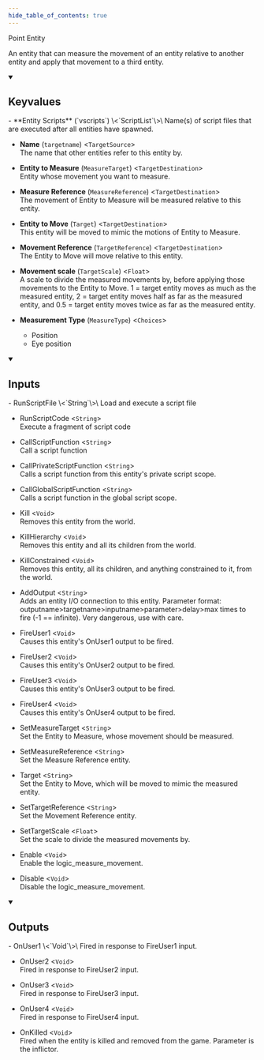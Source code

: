 ```yaml
---
hide_table_of_contents: true
---
```


Point Entity

An entity that can measure the movement of an entity relative to another entity and apply that movement to a third entity.

<details open>
<summary><h2>Keyvalues</h2></summary>
- **Entity Scripts** (`vscripts`) \<`ScriptList`\>\
Name(s) of script files that are executed after all entities have spawned.

- **Name** (`targetname`) \<`TargetSource`\>\
The name that other entities refer to this entity by.

- **Entity to Measure** (`MeasureTarget`) \<`TargetDestination`\>\
Entity whose movement you want to measure.

- **Measure Reference** (`MeasureReference`) \<`TargetDestination`\>\
The movement of Entity to Measure will be measured relative to this entity.

- **Entity to Move** (`Target`) \<`TargetDestination`\>\
This entity will be moved to mimic the motions of Entity to Measure.

- **Movement Reference** (`TargetReference`) \<`TargetDestination`\>\
The Entity to Move will move relative to this entity.

- **Movement scale** (`TargetScale`) \<`Float`\>\
A scale to divide the measured movements by, before applying those movements to the Entity to Move. 1 = target entity moves as much as the measured entity, 2 = target entity moves half as far as the measured entity, and 0.5 = target entity moves twice as far as the measured entity.

- **Measurement Type** (`MeasureType`) \<`Choices`\>
  - Position 
  - Eye position 



 </details>
<details open>
<summary><h2>Inputs</h2></summary>
- RunScriptFile \<`String`\>\
Load and execute a script file

- RunScriptCode \<`String`\>\
Execute a fragment of script code

- CallScriptFunction \<`String`\>\
Call a script function

- CallPrivateScriptFunction \<`String`\>\
Calls a script function from this entity's private script scope.

- CallGlobalScriptFunction \<`String`\>\
Calls a script function in the global script scope.

- Kill \<`Void`\>\
Removes this entity from the world.

- KillHierarchy \<`Void`\>\
Removes this entity and all its children from the world.

- KillConstrained \<`Void`\>\
Removes this entity, all its children, and anything constrained to it, from the world.

- AddOutput \<`String`\>\
Adds an entity I/O connection to this entity. Parameter format: outputname&gt;targetname>inputname&gt;parameter&gt;delay&gt;max times to fire (-1 == infinite). Very dangerous, use with care.

- FireUser1 \<`Void`\>\
Causes this entity's OnUser1 output to be fired.

- FireUser2 \<`Void`\>\
Causes this entity's OnUser2 output to be fired.

- FireUser3 \<`Void`\>\
Causes this entity's OnUser3 output to be fired.

- FireUser4 \<`Void`\>\
Causes this entity's OnUser4 output to be fired.

- SetMeasureTarget \<`String`\>\
Set the Entity to Measure, whose movement should be measured.

- SetMeasureReference \<`String`\>\
Set the Measure Reference entity.

- Target \<`String`\>\
Set the Entity to Move, which will be moved to mimic the measured entity.

- SetTargetReference \<`String`\>\
Set the Movement Reference entity.

- SetTargetScale \<`Float`\>\
Set the scale to divide the measured movements by.

- Enable \<`Void`\>\
Enable the logic_measure_movement.

- Disable \<`Void`\>\
Disable the logic_measure_movement.


 </details>
<details open>
<summary><h2>Outputs</h2></summary>
- OnUser1 \<`Void`\>\
Fired in response to FireUser1 input.

- OnUser2 \<`Void`\>\
Fired in response to FireUser2 input.

- OnUser3 \<`Void`\>\
Fired in response to FireUser3 input.

- OnUser4 \<`Void`\>\
Fired in response to FireUser4 input.

- OnKilled \<`Void`\>\
Fired when the entity is killed and removed from the game. Parameter is the inflictor.


 </details>